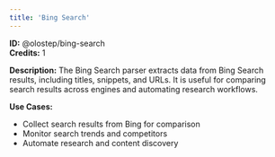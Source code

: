 ```yaml
---
title: 'Bing Search'
---
```


**ID:** @olostep/bing-search  
**Credits:** 1

**Description:**
The Bing Search parser extracts data from Bing Search results, including titles, snippets, and URLs. It is useful for comparing search results across engines and automating research workflows.

**Use Cases:**
- Collect search results from Bing for comparison
- Monitor search trends and competitors
- Automate research and content discovery


 